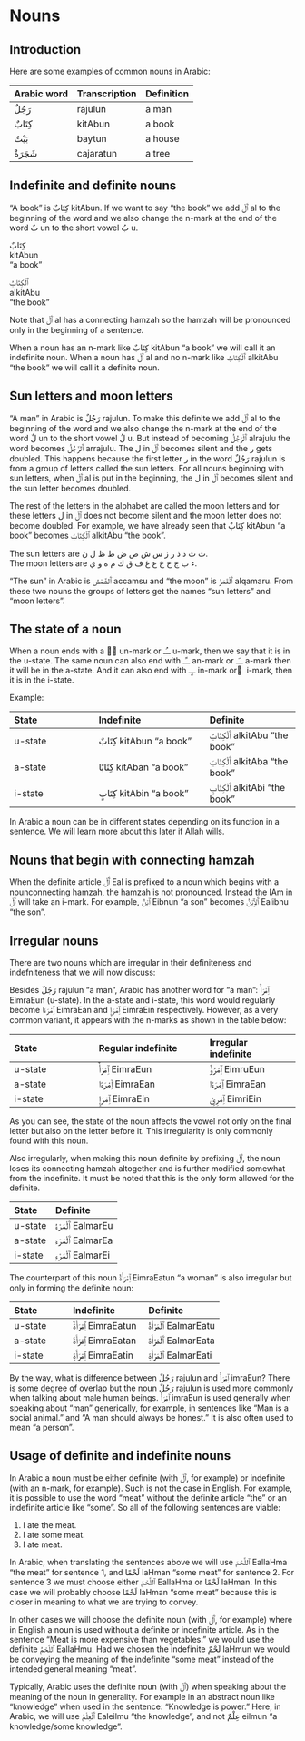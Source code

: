 # Nouns

## Introduction

Here are some examples of common nouns in Arabic:

Arabic word | Transcription|Definition
:-----------|:-----------|:----------------
[رَجُلٌ]{.ar}  |[rajulun]{.trn}   |a man
[كِتَابٌ]{.ar} |[kitAbun]{.trn}   |a book
[بَيْتٌ]{.ar}  |[baytun]{.trn}    |a house
[شَجَرَةٌ]{.ar} |[cajaratun]{.trn} |a tree

## Indefinite and definite nouns

"A book" is [كِتَابٌ]{.ar} [kitAbun]{.trn}. If we want to say "the book" we add [ٱَلْ]{.ar} [al]{.trn} to the beginning of the word and we also change the [n]{.trn}-mark at the end of the word [بٌ]{.ar} [un]{.trn} to the short vowel [بُ]{.ar} [u]{.trn}.

[كِتَابٌ]{.ar}  
[kitAbun]{.trn}  
"a book"

[ٱَلْكِتَابُ]{.ar}  
[alkitAbu]{.trn}  
"the book"

Note that [ٱَلْ]{.ar} [al]{.trn} has a connecting [hamzah]{.trn} so the [hamzah]{.trn} will be pronounced only in the beginning of a sentence.

When a noun has an [n]{.trn}-mark like [كِتَابٌ]{.ar} [kitAbun]{.trn} "a book" we will call it an indefinite noun.
When a noun has [ٱَلْ]{.ar} [al]{.trn} and no [n]{.trn}-mark like [ٱَلْكِتَابُ]{.ar} [alkitAbu]{.trn} "the book" we will call it a definite noun.

## Sun letters and moon letters

“A man” in Arabic is [رَجُلٌ]{.ar} [rajulun]{.trn}. To make this definite we add [ٱَلْ]{.ar} [al]{.trn} to the beginning of the word and we also change the [n]{.trn}-mark at the end of the word [لٌ]{.ar} [un]{.trn} to the short vowel [لُ]{.ar} [u]{.trn}. But instead of becoming [ٱَلْرَجُلُ]{.ar} [alrajulu]{.trn} the word becomes [ٱَلرَّجُلُ]{.ar} [arrajulu]{.trn}. The [ل]{.ar} in [ٱَلْ]{.ar} becomes silent and the [ر]{.ar} gets doubled. This happens because the first letter [ر]{.ar} in the word [رَجُلٌ]{.ar} [rajulun]{.trn} is from a group of letters called the sun letters. For all nouns beginning with sun letters, when [ٱَلْ]{.ar} [al]{.trn} is put in the beginning, the [ل]{.ar} in [ٱَلْ]{.ar} becomes silent and the sun letter becomes doubled.

The rest of the letters in the alphabet are called the moon letters and for these letters [ل]{.ar} in [ٱَلْ]{.ar} does not become silent and the moon letter does not become doubled. For example, we have already seen that [كِتَابٌ]{.ar} [kitAbun]{.trn} "a book" becomes [ٱَلْكِتَابُ]{.ar} [alkitAbu]{.trn} "the book".

The sun letters are [ت ث د ذ ر ز س ش ص ض ط ظ ل ن]{.ar}.  
The moon letters are [ء ب ج ح خ ع غ ف ق ك م ه و ي]{.ar}.

"The sun" in Arabic is [ٱَلشَّمْسُ]{.ar} [accamsu]{.trn} and "the moon" is [ٱَلْقَمَرُ]{.ar} [alqamaru]{.trn}. From these two nouns the groups of letters get the names "sun letters" and "moon letters".

## The state of a noun

When a noun ends with a [◌ٌ]{.ar} [un]{.trn}-mark or [ــُـ]{.ar} [u]{.trn}-mark, then we say that it is in the u-state. The same noun can also end with [ــًـ]{.ar} [an]{.trn}-mark or [ــَـ]{.ar} [a]{.trn}-mark then it will be in the a-state. And it can also end with [ــٍـ]{.ar} [in]{.trn}-mark or [ِ]{.ar} [i]{.trn}-mark, then it is in the i-state.

Example:

State         | Indefinite       | Definite
:-------------|:-----------------|:--------------
u-state       |[كِتَابٌ]{.ar} [kitAbun]{.trn} "a book" |[ٱَلْكِتَابُ]{.ar} [alkitAbu]{.trn} "the book"
a-state       |[كِتَابًا]{.ar} [kitAban]{.trn} "a book" |[ٱَلْكِتَابَ]{.ar} [alkitAba]{.trn} "the book"
i-state       |[كِتَابٍ]{.ar} [kitAbin]{.trn} "a book" |[ٱَلْكِتَابِ]{.ar} [alkitAbi]{.trn} "the book"

In Arabic a noun can be in different states depending on its function in a sentence. We will learn more about this later if Allah wills.

## Nouns that begin with connecting [hamzah]{.trn}

When the definite article [ٱََلْ]{.ar} [Eal]{.trn} is prefixed to a noun which begins with a nounconnecting [hamzah]{.trn}, the [hamzah]{.trn} is not pronounced. Instead the [lAm]{.trn} in [ٱَلْ]{.ar} will take an [i]{.trn}-mark. For example, [ٱِبْنٌ]{.ar} [Eibnun]{.trn} "a son" becomes [ٱَلِٱبْنُ]{.ar} [Ealibnu]{.trn} "the son".

## Irregular nouns

There are two nouns which are irregular in their definiteness and indefniteness that we will now discuss:

Besides [رَجُلٌ]{.ar} [rajulun]{.trn} "a man", Arabic has another word for "a man": [ٱِمْرَأٌ]{.ar} [EimraEun]{.trn} (u-state). In the a-state and i-state, this word would regularly become [ٱِمْرَءًا]{.ar} [EimraEan]{.trn} and [ٱِمْرَإٍ]{.ar} [EimraEin]{.trn} respectively. However, as a very common variant, it appears with the [n]{.trn}-marks as shown in the table below:

State         | Regular indefinite | Irregular indefinite
:-------------|:-----------------|:--------------
u-state       |[ٱِمْرَأٌ]{.ar} [EimraEun]{.trn} |[ٱِمْرُؤٌ]{.ar} [EimruEun]{.trn}
a-state       |[ٱِمْرَءًا]{.ar} [EimraEan]{.trn}|[ٱِمْرَءًا]{.ar} [EimraEan]{.trn}
i-state       |[ٱِمْرَإٍ]{.ar} [EimraEin]{.trn} |[ٱِمْرِئٍ]{.ar} [EimriEin]{.trn}

As you can see, the state of the noun affects the vowel not only on the final letter but also on the letter before it. This irregularity is only commonly found with this noun.

Also irregularly, when making this noun definite by prefixing [ٱَلْ]{.ar}, the noun loses its connecting [hamzah]{.trn} altogether and is further modified somewhat from the indefinite. It must be noted that this is the only form allowed for the definite.

State         | Definite
:-------------|:-----------------
u-state       |[ٱَلْمَرْءُ]{.ar} [EalmarEu]{.trn}
a-state       |[ٱَلْمَرْءَ]{.ar} [EalmarEa]{.trn}
i-state       |[ٱَلْمَرْءِ]{.ar} [EalmarEi]{.trn}

The counterpart of this noun [ٱِمْرَأَةٌ]{.ar} [EimraEatun]{.trn} "a woman" is also irregular but only in forming the definite noun:

State         | Indefinite                    | Definite
:-------------|:-----------------|:-----------------
u-state       |[ٱِمْرَأَةٌ]{.ar} [EimraEatun]{.trn}|[ٱَلْمَرْأَةُ]{.ar} [EalmarEatu]{.trn}
a-state       |[ٱِمْرَأَةً]{.ar} [EimraEatan]{.trn}|[ٱَلْمَرْأَةَ]{.ar} [EalmarEata]{.trn}
i-state       |[ٱِمْرَأَةٍ]{.ar} [EimraEatin]{.trn}|[ٱَلْمَرْأَةِ]{.ar} [EalmarEati]{.trn}

By the way, what is difference between [رَجُلٌ]{.ar} [rajulun]{.trn} and [ٱِمْرَأٌ]{.ar} [imraEun]{.trn}?
There is some degree of overlap but the noun [رَجُلٌ]{.ar} [rajulun]{.trn} is used more commonly when talking about male human beings.
[ٱِمْرَأٌ]{.ar} [imraEun]{.trn} is used generally when speaking about "man" generically, for example, in sentences like "Man is a social animal." and "A man should always be honest." It is also often used to mean "a person".

## Usage of definite and indefinite nouns

In Arabic a noun must be either definite (with [ٱَلْ]{.ar}, for example) or indefinite (with an [n]{.trn}-mark, for example). Such is not the case in English. For example, it is possible to use the word "meat" without the definite article "the" or an indefinite article like "some". So all of the following sentences are viable:

1. I ate the meat.
2. I ate some meat.
3. I ate meat.

In Arabic, when translating the sentences above we will use [ٱللَّحْمَ]{.ar} [EallaHma]{.trn} "the meat" for sentence 1, and [لَحْمًا]{.ar} [laHman]{.trn} "some meat" for sentence 2. For sentence 3 we must choose either [ٱللَّحْمَ]{.ar} [EallaHma]{.trn} or [لَحْمًا]{.ar} [laHman]{.trn}. In this case we will probably choose [لَحْمًا]{.ar} [laHman]{.trn} "some meat" because this is closer in meaning to what we are trying to convey.

In other cases we will choose the definite noun (with [ٱَلْ]{.ar}, for example) where in English a noun is used without a definite or indefinite article. As in the sentence "Meat is more expensive than vegetables." we would use the definite [ٱَللَّحْمُ]{.ar} [EallaHmu]{.trn}. Had we chosen the indefinite [لَحْمٌ]{.ar} [laHmun]{.trn} we would be conveying the meaning of the indefinite "some meat" instead of the intended general meaning "meat".

Typically, Arabic uses the definite noun (with [ٱَلْ]{.ar}) when speaking about the meaning of the noun in generality. For example in an abstract noun like "knowledge" when used in the sentence: "Knowledge is power." Here, in Arabic, we will use [ٱَلْعِلْمُ]{.ar} [Ealeilmu]{.trn} "the knowledge", and not [عِلْمٌ]{.ar} [eilmun]{.trn} "a knowledge/some knowledge".


